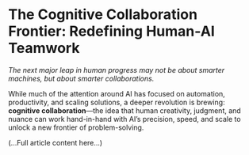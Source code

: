 # The Cognitive Collaboration Frontier: Redefining Human-AI Teamwork

_The next major leap in human progress may not be about smarter machines, but about smarter collaborations._

While much of the attention around AI has focused on automation, productivity, and scaling solutions, a deeper revolution is brewing: **cognitive collaboration**—the idea that human creativity, judgment, and nuance can work hand-in-hand with AI’s precision, speed, and scale to unlock a new frontier of problem-solving.

(...Full article content here...)

